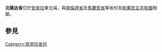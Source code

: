 {{noteTA
|T=zh-hans:北隆达省; zh-hant:北倫達省;
|1=zh-hans:北隆达省; zh-hant:北倫達省;
}}

{{Infomation of Subdivisions|
Map=Image:Lunda Norte in Angola.svg|
MapSize=150px|
Nation=安哥拉|
enNation=Angola|
Lang=[[葡萄牙語|葡語]]|
oName={{lang|pt|Lunda Norte}}|
Lv=省|
Capital=[[盧卡帕|盧卡帕]]|
tArea=103,000|
tPop=103,000|
ISOcode=AO-LUA|
}}
'''北隆达省'''位於[[安哥拉|安哥拉]]東北端，與[[南倫達省|南倫達省]]及[[馬蘭哲省|馬蘭哲省]]等省份及[[剛果民主共和國|剛果民主共和國]]相鄰。
==參見==
{{Portal|安哥拉|Flag of Angola.svg}}

{{Provinces of Angola}}

{{Municipalities of Angola}}
{{coord|display=title}}
{{Angola-geo-stub}}

[[Category:安哥拉省份|Category:安哥拉省份]]